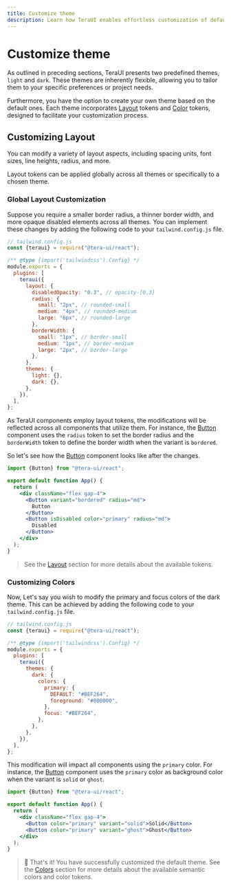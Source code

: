 ```yaml
---
title: Customize theme
description: Learn how TeraUI enables effortless customization of default themes.
---
```


# Customize theme

As outlined in preceding sections, TeraUI presents two predefined themes, `light` and `dark`.
These themes are inherently flexible, allowing you to tailor them to your specific preferences
or project needs.

Furthermore, you have the option to create your own theme based on the default ones. Each theme
incorporates [Layout](/docs/customization/layout) tokens and [Color](/docs/customization/colors) tokens, designed
to facilitate your customization process.

<CarbonAd />

## Customizing Layout

You can modify a variety of layout aspects, including spacing units, font sizes, line heights,
radius, and more.

Layout tokens can be applied globally across all themes or specifically
to a chosen theme.

### Global Layout Customization

Suppose you require a smaller border radius, a thinner border width, and more opaque disabled
elements across all themes. You can implement these changes by adding the following code to
your `tailwind.config.js` file.

```js {9-19}
// tailwind.config.js
const {teraui} = require("@tera-ui/react");

/** @type {import('tailwindcss').Config} */
module.exports = {
  plugins: [
    teraui({
      layout: {
        disabledOpacity: "0.3", // opacity-[0.3]
        radius: {
          small: "2px", // rounded-small
          medium: "4px", // rounded-medium
          large: "6px", // rounded-large
        },
        borderWidth: {
          small: "1px", // border-small
          medium: "1px", // border-medium
          large: "2px", // border-large
        },
      },
      themes: {
        light: {},
        dark: {},
      },
    }),
  ],
};
```

As TeraUI components employ layout tokens, the modifications will be reflected across all
components that utilize them. For instance, the [Button](/docs/components/button) component
uses the `radius` token to set the border radius and the `borderWidth` token to define the
border width when the variant is `bordered`.

So let's see how the [Button](/docs/components/button) component looks like after the changes.


```jsx
import {Button} from "@tera-ui/react";

export default function App() {
  return (
    <div className="flex gap-4">
      <Button variant="bordered" radius="md">
        Button
      </Button>
      <Button isDisabled color="primary" radius="md">
        Disabled
      </Button>
    </div>
  );
}
```

<Spacer y={4} />


<CodeDemo title="Custom layout example" showEditor={false} files={customLayout} />

> See the [Layout](/docs/customization/layout#default-layout) section for more details about the available tokens.

### Customizing Colors

Now, Let's say you wish to modify the primary and focus colors of the dark theme. This can
be achieved by adding the following code to your `tailwind.config.js` file.

```js {10-16}
// tailwind.config.js
const {teraui} = require("@tera-ui/react");

/** @type {import('tailwindcss').Config} */
module.exports = {
  plugins: [
    teraui({
      themes: {
        dark: {
          colors: {
            primary: {
              DEFAULT: "#BEF264",
              foreground: "#000000",
            },
            focus: "#BEF264",
          },
        },
      },
    }),
  ],
};
```

This modification will impact all components using the `primary` color. For instance,
the [Button](/docs/components/button) component uses the `primary` color as background color when the
variant is `solid` or `ghost`.

```jsx
import {Button} from "@tera-ui/react";

export default function App() {
  return (
    <div className="flex gap-4">
      <Button color="primary" variant="solid">Solid</Button>
      <Button color="primary" variant="ghost">Ghost</Button>
    </div>
  );
}
```

<Spacer y={4} />


<CodeDemo title="Custom colors example" showEditor={false} files={customColors} />

> 🎉 That's it! You have successfully customized the default theme. See the [Colors](/docs/customization/colors)
> section for more details about the available semantic colors and color tokens.

